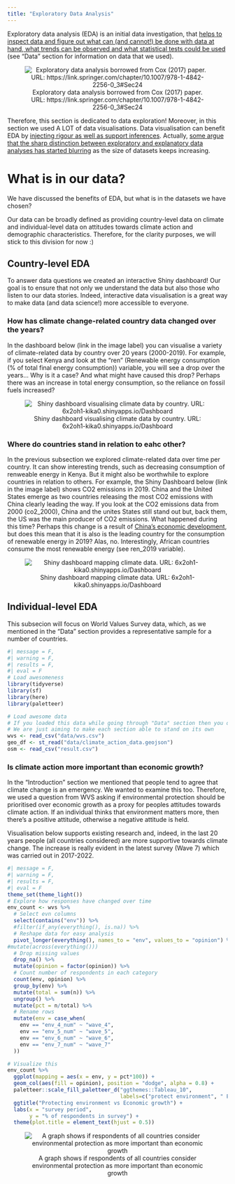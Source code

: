 ```yaml
---
title: "Exploratory Data Analysis"
---
```


Exploratory data analysis (EDA) is an initial data investigation, that [helps to inspect data and figure out what can (and cannot!) be done with data at hand, what trends can be observed and what statistical tests could be used](https://link.springer.com/chapter/10.1007/978-1-4842-2256-0_3#Sec24) (see "Data" section for information on data that we used). 

<center>![Exploratory data analysis borrowed from Cox (2017) paper. URL: https://link.springer.com/chapter/10.1007/978-1-4842-2256-0_3#Sec24](https://user-images.githubusercontent.com/84614994/201210526-3a92cda1-9f16-4f1f-82e2-abec64f1080b.png)</center>

Therefore, this section is dedicated to data exploration! Moreover, in this section we used A LOT of data visualisations. Data visualisation can benefit EDA by [injecting rigour as well as support inferences](https://onlinelibrary.wiley.com/doi/full/10.1111/gean.12338). Actually, [some argue that the sharp distinction between exploratory and explanatory data analyses has started blurring](https://www.annualreviews.org/doi/abs/10.1146/annurev-soc-071312-145551) as the size of datasets keeps increasing.

# What is in our data?

We have discussed the benefits of EDA, but what is in the datasets we have chosen?

Our data can be broadly defined as providing country-level data on climate and individual-level data on attitudes towards climate action and demographic characteristics. Therefore, for the clarity purposes, we will stick to this division for now :)

## Country-level EDA

To answer data questions we created an interactive Shiny dashboard! Our goal is to ensure that not only we understand the data but also those who listen to our data stories. Indeed, interactive data visualisation is a great way to make data (and data science!) more accessible to everyone.

### How has climate change-related country data changed over the years?

In the dashboard below (link in the image label) you can visualise a variety of climate-related data by country over 20 years (2000-2019). For example, if you select Kenya and look at the "ren" (Renewable energy consumption (% of total final energy consumption)) variable, you will see a drop over the years... Why is it a case? And what might have caused this drop? Perhaps there was an increase in total energy consumption, so the reliance on fossil fuels increased?

<center>![Shiny dashboard visualising climate data by country. URL: 6x2oh1-kika0.shinyapps.io/Dashboard](https://user-images.githubusercontent.com/84614994/201220196-22af648f-e9a5-4b1a-9ad4-0a7c5431096a.png)</center>

### Where do countries stand in relation to eahc other?

In the previous subsection we explored climate-related data over time per country. It can show interesting trends, such as decreasing consumption of renweable energy in Kenya. But it might also be worthwhile to explore countries in relation to others. For example, the Shiny Dashboard below (link in the image label) shows CO2 emissions in 2019. China and the United States emerge as two countries releasing the most CO2 emissions with China clearly leading the way. If you look at the CO2 emissions data from 2000 (co2_2000), China and the unites States still stand out but, back them, the US was the main producer of CO2 emissions. What happened during this time? Perhaps this change is a result of [China's economic development](https://www.sciencedirect.com/science/article/pii/S0921800909003164), but does this mean that it is also is the leading country for the consumption of renewable energy in 2019? Alas, no. Interestingly, African countries consume the most renewable energy (see ren_2019 variable).

<center>![Shiny dashboard mapping climate data. URL: 6x2oh1-kika0.shinyapps.io/Dashboard](https://user-images.githubusercontent.com/84614994/201228388-9c17b107-febb-444b-9ee1-33d240248762.png)</center>

## Individual-level EDA

This subsecion will focus on World Values Survey data, which, as we mentioned in the "Data" section provides a representative sample for a number of countries.

```r
#| message = F,
#| warning = F,
#| results = F,
#| eval = F
# Load awesomeness
library(tidyverse)
library(sf)
library(here)
library(paletteer)

# Load awesome data 
# If you loaded this data while going through "Data" section then you don't have to load it again!
# We are just aiming to make each section able to stand on its own 
wvs <- read_csv("data/wvs.csv")
geo_df <- st_read("data/climate_action_data.geojson")
osm <- read_csv("result.csv")
```

### Is climate action more important than economic growth?

In the "Introduction" section we mentioned that people tend to agree that climate change is an emergency. We wanted to examine this too. Therefore, we used a question from WVS asking if environmental protection should be prioritised over economic growth as a proxy for peoples attitudes towards climate action. If an individual thinks that environment matters more, then there's a positive attitude, otherwise a negative attitude is held.

Visualisation below supports existing research and, indeed, in the last 20 years people (all countries considered) are more supportive towards climate change. The increase is really evident in the latest survey (Wave 7) which was carried out in 2017-2022.

```r
#| message = F,
#| warning = F,
#| results = F,
#| eval = F
theme_set(theme_light())
# Explore how responses have changed over time
env_count <- wvs %>% 
  # Select evn columns
  select(contains("env")) %>% 
  #filter(if_any(everything(), is.na)) %>% 
  # Reshape data for easy analysis
  pivot_longer(everything(), names_to = "env", values_to = "opinion") %>% 
#mutate(across(everything()))
  # Drop missing values
  drop_na() %>% 
  mutate(opinion = factor(opinion)) %>% 
  # Count number of respondents in each category
  count(env, opinion) %>% 
  group_by(env) %>% 
  mutate(total = sum(n)) %>% 
  ungroup() %>% 
  mutate(pct = n/total) %>% 
  # Rename rows
  mutate(env = case_when(
    env == "env_4_num" ~ "wave_4",
    env == "env_5_num" ~ "wave_5",
    env == "env_6_num" ~ "wave_6",
    env == "env_7_num" ~ "wave_7"
  ))

# Visualize this
env_count %>% 
  ggplot(mapping = aes(x = env, y = pct*100)) +
  geom_col(aes(fill = opinion), position = "dodge", alpha = 0.8) +
  paletteer::scale_fill_paletteer_d("ggthemes::Tableau_10",
                                    labels=c("protect environment", " Economic growth", "Other")) +
  ggtitle("Protecting environment vs Economic growth") +
  labs(x = "survey period",
       y = "% of respondents in survey") +
  theme(plot.title = element_text(hjust = 0.5))
```

<center>![A graph shows if respondents of all countries consider environmental protection as more important than economic growth](https://user-images.githubusercontent.com/84614994/201218578-4006d110-ab21-4e28-8b79-2bfc19ce19bc.png)</center>

### 


